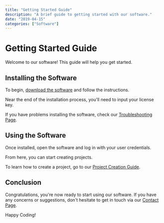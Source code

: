 ```yaml
---
title: "Getting Started Guide"
description: "A brief guide to getting started with our software."
date: "2019-04-15"
categories: ["Software"]
---
```


# Getting Started Guide

Welcome to our software! This guide will help you get started.

## Installing the Software

To begin, [download the software](/docs/software) and follow the instructions. 

Near the end of the installation process, you'll need to input your license key.

If you have problems installing the software, check our [Troubleshooting Page](/docs/troubleshooting).

## Using the Software

Once installed, open the software and log in with your user credentials.

From here, you can start creating projects. 

To learn how to create a project, go to our [Project Creation Guide](/docs/project_creation).

## Conclusion

Congratulations, you're now ready to start using our software. If you have any concerns or suggestions, don't hesitate to get in touch via our [Contact Page](/docs/contact).

Happy Coding!